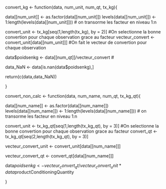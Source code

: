 convert_kg <- function(data, num_unit, num_qt, tx_kg){
  
  data[[num_unit]] <- as.factor(data[[num_unit]])
  levels(data[[num_unit]]) <- 1:length(levels(data[[num_unit]])) # on transorme les facteur en niveau 1:n
  
  convert_unit <- tx_kg[seq(1,length(tx_kg), by = 2)] #On selectionne la bonne convertion pour chaque observation grace au facteur
  vecteur_convert <- convert_unit[data[[num_unit]]]   #On fait le vecteur de convertion pour chaque observation
  
  data$poidsenkg <- data[[num_qt]]/vecteur_convert #
  
  data_NaN <- data[is.nan(data$poidsenkg),]
  
  return(c(data,data_NaN))

}

convert_non_calc <- function(data, num_name, num_qt, tx_kg_qt){
  
  data[[num_name]] <- as.factor(data[[num_name]])
  levels(data[[num_name]]) <- 1:length(levels(data[[num_name]])) # on transorme les facteur en niveau 1:n
  
  convert_unit <- tx_kg_qt[seq(1,length(tx_kg_qt), by = 3)] #On selectionne la bonne convertion pour chaque observation grace au facteur
  convert_qt <- tx_kg_qt[seq(2,length(tx_kg_qt), by = 3)]
  
  vecteur_convert_unit <- convert_unit[data[[num_name]]]
  
  vecteur_convert_qt <- convert_qt[data[[num_name]]]
  
  data$poidsenkg <- vecteur_convert_qt/vecteur_convert_unit*data$productConditioningQuantity


}
